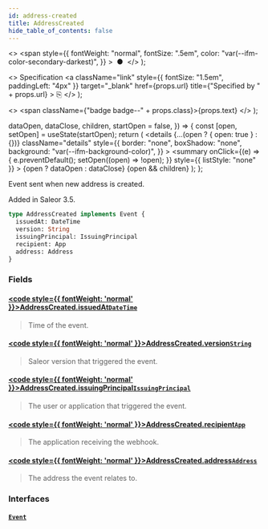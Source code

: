 ```yaml
---
id: address-created
title: AddressCreated
hide_table_of_contents: false
---
```


  <>
    <span
      style={{
        fontWeight: "normal",
        fontSize: ".5em",
        color: "var(--ifm-color-secondary-darkest)",
      }}
    >
      &nbsp;●&nbsp;
    </span>
  </>
);

  <>
    Specification
    <a
      className="link"
      style={{ fontSize: "1.5em", paddingLeft: "4px" }}
      target="\_blank"
      href={props.url}
      title={"Specified by " + props.url}
    >
      ⎘
    </a>
  </>
);

  <>
    <span className={"badge badge--" + props.class}>{props.text}</span>
  </>
);


  dataOpen,
  dataClose,
  children,
  startOpen = false,
}) => {
  const [open, setOpen] = useState(startOpen);
  return (
    <details
      {...(open ? { open: true } : {})}
      className="details"
      style={{
        border: "none",
        boxShadow: "none",
        background: "var(--ifm-background-color)",
      }}
    >
      <summary
        onClick={(e) => {
          e.preventDefault();
          setOpen((open) => !open);
        }}
        style={{ listStyle: "none" }}
      >
        {open ? dataOpen : dataClose}
      </summary>
      {open && children}
    </details>
  );
};

Event sent when new address is created.

Added in Saleor 3.5.

```graphql
type AddressCreated implements Event {
  issuedAt: DateTime
  version: String
  issuingPrincipal: IssuingPrincipal
  recipient: App
  address: Address
}
```

### Fields

#### [<code style={{ fontWeight: 'normal' }}>AddressCreated.<b>issuedAt</b></code>](#)<Bullet />[`DateTime`](../../../api-storefront/miscellaneous/scalars/date-time) <Badge class="secondary" text="scalar"/>

> Time of the event.

#### [<code style={{ fontWeight: 'normal' }}>AddressCreated.<b>version</b></code>](#)<Bullet />[`String`](../../../api-storefront/miscellaneous/scalars/string) <Badge class="secondary" text="scalar"/>

> Saleor version that triggered the event.

#### [<code style={{ fontWeight: 'normal' }}>AddressCreated.<b>issuingPrincipal</b></code>](#)<Bullet />[`IssuingPrincipal`](../../../api-storefront/miscellaneous/unions/issuing-principal) <Badge class="secondary" text="union"/>

> The user or application that triggered the event.

#### [<code style={{ fontWeight: 'normal' }}>AddressCreated.<b>recipient</b></code>](#)<Bullet />[`App`](../../../api-storefront/apps/objects/app) <Badge class="secondary" text="object"/>

> The application receiving the webhook.

#### [<code style={{ fontWeight: 'normal' }}>AddressCreated.<b>address</b></code>](#)<Bullet />[`Address`](../../../api-storefront/users/objects/address) <Badge class="secondary" text="object"/>

> The address the event relates to.

### Interfaces

#### [`Event`](../../../api-storefront/miscellaneous/interfaces/event) <Badge class="secondary" text="interface"/>

>
